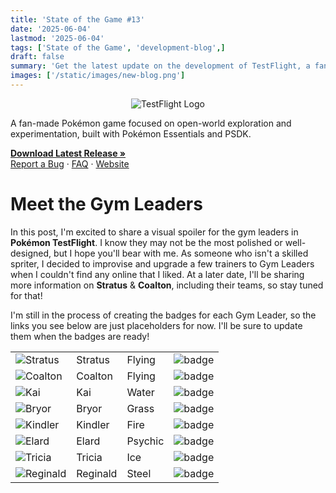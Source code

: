 ```yaml
---
title: 'State of the Game #13'
date: '2025-06-04'
lastmod: '2025-06-04'
tags: ['State of the Game', 'development-blog',]
draft: false
summary: 'Get the latest update on the development of TestFlight, a fan-made Pokémon game. Read about the progress made on the Gym Leader Map, Gym Leaders 1 & 2, Title Screen, and Fakémon Starters.'
images: ['/static/images/new-blog.png']
---
```


<div className="text-center" align="center">
  <img src="https://i.imgur.com/X1N3ADz.png" alt="TestFlight Logo" />
</div>

<div className="text-center">
  <p>
    A fan-made Pokémon game focused on open-world exploration and experimentation, built with Pokémon Essentials and PSDK.
  </p>
  <p>
    <a href="https://github.com/EmeraldVoid/Pokemon-TestFlight/releases"><strong>Download Latest Release »</strong></a>
    <br />
    <a href="https://github.com/EmeraldVoid/Pokemon-TestFlight/issues">Report a Bug</a>
    ·
    <a href="https://github.com/EmeraldVoid/Pokemon-TestFlight?tab=readme-ov-file#faq">FAQ</a>
    ·
    <a href="https://emeraldvoid.github.io/Pokemon-TestFlight/index.html">Website</a>
  </p>
</div>

# Meet the Gym Leaders

In this post, I'm excited to share a visual spoiler for the gym leaders in **Pokémon TestFlight**. I know they may not be the most polished or well-designed, but I hope you'll bear with me. As someone who isn't a skilled spriter, I decided to improvise and upgrade a few trainers to Gym Leaders when I couldn't find any online that I liked. At a later date, I'll be sharing more information on **Stratus** & **Coalton**, including their teams, so stay tuned for that!

I'm still in the process of creating the badges for each Gym Leader, so the links you see below are just placeholders for now. I'll be sure to update them when the badges are ready!

<table style={{borderCollapse: 'collapse'}}>
  <tbody>
    <tr style={{backgroundColor: '#add2f5'}}>
      <td style={{fontWeight: 'bold', color: 'black'}}><img src="https://i.imgur.com/00LOD06.png" alt="Stratus" /></td>
      <td style={{fontWeight: 'bold', color: 'black'}}>Stratus</td>
      <td style={{fontWeight: 'bold', color: 'black'}}>Flying</td>
      <td style={{fontWeight: 'bold', color: 'black'}}><img src="https://i.imgur.com/3e0kGvU.png" alt="badge" /></td>
    </tr>
    <tr style={{backgroundColor: '#cbc7ad'}}>
      <td style={{fontWeight: 'bold', color: 'black'}}><img src="https://i.imgur.com/uzwEj6O.png" alt="Coalton" /></td>
      <td style={{fontWeight: 'bold', color: 'black'}}>Coalton</td>
      <td style={{fontWeight: 'bold', color: 'black'}}>Flying</td>
      <td style={{fontWeight: 'bold', color: 'black'}}><img src="https://i.imgur.com/3e0kGvU.png" alt="badge" /></td>
    </tr>
    <tr style={{backgroundColor: '#74acf5'}}>
      <td style={{fontWeight: 'bold', color: 'black'}}><img src="https://i.imgur.com/CYhB7kF.png" alt="Kai" /></td>
      <td style={{fontWeight: 'bold', color: 'black'}}>Kai</td>
      <td style={{fontWeight: 'bold', color: 'black'}}>Water</td>
      <td style={{fontWeight: 'bold', color: 'black'}}><img src="https://i.imgur.com/3e0kGvU.png" alt="badge" /></td>
    </tr>
    <tr style={{backgroundColor: '#82c274'}}>
      <td style={{fontWeight: 'bold', color: 'black'}}><img src="https://i.imgur.com/5z3qR8E.png" alt="Bryor" /></td>
      <td style={{fontWeight: 'bold', color: 'black'}}>Bryor</td>
      <td style={{fontWeight: 'bold', color: 'black'}}>Grass</td>
      <td style={{fontWeight: 'bold', color: 'black'}}><img src="https://i.imgur.com/3e0kGvU.png" alt="badge" /></td>
    </tr>
    <tr style={{backgroundColor: '#ef7374'}}>
      <td style={{fontWeight: 'bold', color: 'black'}}><img src="https://i.imgur.com/4K6c2Aa.png" alt="Kindler" /></td>
      <td style={{fontWeight: 'bold', color: 'black'}}>Kindler</td>
      <td style={{fontWeight: 'bold', color: 'black'}}>Fire</td>
      <td style={{fontWeight: 'bold', color: 'black'}}><img src="https://i.imgur.com/3e0kGvU.png" alt="badge" /></td>
    </tr>
    <tr style={{backgroundColor: '#f584a8'}}>
      <td style={{fontWeight: 'bold', color: 'black'}}><img src="https://i.imgur.com/8v7Lq3a.png" alt="Elard" /></td>
      <td style={{fontWeight: 'bold', color: 'black'}}>Elard</td>
      <td style={{fontWeight: 'bold', color: 'black'}}>Psychic</td>
      <td style={{fontWeight: 'bold', color: 'black'}}><img src="https://i.imgur.com/3e0kGvU.png" alt="badge" /></td>
    </tr>
    <tr style={{backgroundColor: '#81dff7'}}>
      <td style={{fontWeight: 'bold', color: 'black'}}><img src="https://i.imgur.com/8v7Lq3a.png" alt="Tricia" /></td>
      <td style={{fontWeight: 'bold', color: 'black'}}>Tricia</td>
      <td style={{fontWeight: 'bold', color: 'black'}}>Ice</td>
      <td style={{fontWeight: 'bold', color: 'black'}}><img src="https://i.imgur.com/3e0kGvU.png" alt="badge" /></td>
    </tr>
    <tr style={{backgroundColor: '#98c2d1'}}>
      <td style={{fontWeight: 'bold', color: 'black'}}><img src="https://i.imgur.com/8v7Lq3a.png" alt="Reginald" /></td>
      <td style={{fontWeight: 'bold', color: 'black'}}>Reginald</td>
      <td style={{fontWeight: 'bold', color: 'black'}}>Steel</td>
      <td style={{fontWeight: 'bold', color: 'black'}}><img src="https://i.imgur.com/3e0kGvU.png" alt="badge" /></td>
    </tr>


